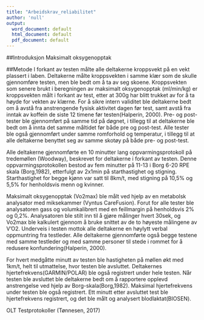 ```yaml
---
title: "Arbeidskrav_reliabilitet"
author: 'null'
output:
  word_document: default
  html_document: default
  pdf_document: default
---
```


##Introduksjon
Maksimalt oksygenopptak 

##Metode
I forkant av testen målte alle deltakerne kroppsvekt på en vekt plassert
i laben. Deltakerne målte kroppsvekten i samme klær som de skulle
gjennomføre testen, men ble bedt om å ta av seg skoene. Kroppsvekten som
senere brukt i beregningen av maksimalt oksygenopptak (ml/min/kg) er
kroppsvekten målt i forkant av test, etter at 300g har blitt trukket av
for å ta høyde for vekten av klærne. For å sikre intern validitet ble
deltakerne bedt om å avstå fra anstrengende fysisk aktivitet dagen før
test, samt avstå fra inntak av koffein de siste 12 timene før
testen(Halperin, 2000). Pre- og post-tester ble gjennomført på samme tid
på døgnet, i tillegg til at deltakerne ble bedt om å innta det samme
måltidet før både pre og post-test. Alle tester ble også gjennomført
under samme romforhold og temperatur, i tillegg til at alle deltakerne
benyttet seg av samme skotøy på både pre- og post-test. 

Alle deltakerne gjennomførte en 10 minutter lang oppvarmingsprotokoll på
tredemøllen (Woodway), beskrevet for deltakerne i forkant av testen.
Denne oppvarmingsprotokollen bestod av fem minutter på 11-13 i Borg 6-20
RPE skala (Borg,1982), etterfulgt av 2x1min på starthastighet og
stigning. Starthastighet for begge kjønn var satt til 8km/t, med stigning
på 10,5% og 5,5% for henholdsvis menn og kvinner. 

Maksimalt oksygenopptak (Vo2max) ble målt ved hjelp av en metabolsk
analysator med miksekammer (Vyntus CareFusion). Forut for alle tester ble
analysatoren gass og volumkalibrert med en feillmargin på henholdsvis 2%
og 0,2%. Analysatoren ble stilt inn til å gjøre målinger hvert 30sek, og
Vo2max ble kalkulert gjennom å bruke snittet av de to høyeste målingene
av V’O2. Underveis i testen mottok alle deltakerne en høylytt verbal
oppmuntring fra testleder. Alle deltakerne gjennomførte også begge
testene med samme testleder og med samme personer til stede i rommet for
å redusere konfundering(Halperin, 2000). 

For hvert medgåtte minutt av testen ble hastigheten på møllen økt med
1km/t, helt til utmattelse, hvor testen ble avsluttet. Deltakernes
hjertefrekvens(GARMIN/POLAR) ble også registrert under hele testen. Når
testen ble avsluttet ble deltakerne bedt om å rapportere opplevd
anstrengelse ved hjelp av Borg-skala(Borg,1982). Maksimal hjertefrekvens
under testen ble også registrert. Ett minutt etter avsluttet test ble
hjertefrekvens registrert, og det ble målt og analysert
blodlaktat(BIOSEN). 

OLT Testprotokoller (Tønnesen, 2017)

```r



```


